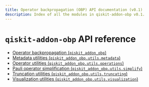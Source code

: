 ```yaml
---
title: Operator backpropagation (OBP) API documentation (v0.1)
description: Index of all the modules in qiskit-addon-obp v0.1.
---
```


<span id="qiskit-addon-obp-api-reference" />

# `qiskit-addon-obp` API reference

*   [Operator backpropagation (`qiskit_addon_obp`)](qiskit-addon-obp)
*   [Metadata utilities (`qiskit_addon_obp.utils.metadata`)](utils-metadata)
*   [Operator utilities (`qiskit_addon_obp.utils.operations`)](utils-operations)
*   [Pauli operator simplification (`qiskit_addon_obp.utils.simplify`)](utils-simplify)
*   [Truncation utilities (`qiskit_addon_obp.utils.truncating`)](utils-truncating)
*   [Visualization utilities (`qiskit_addon_obp.utils.visualization`)](utils-visualization)

